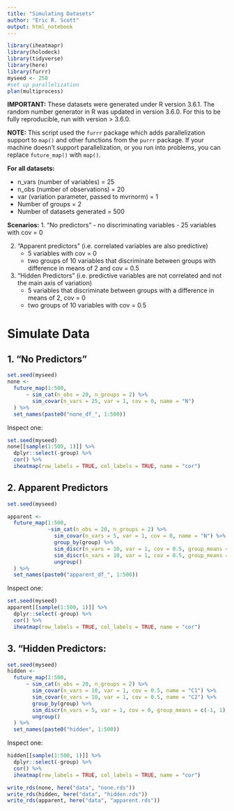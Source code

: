 ```yaml
---
title: "Simulating Datasets"
author: "Eric R. Scott"
output: html_notebook
---
```

```r
library(iheatmapr)
library(holodeck)
library(tidyverse)
library(here)
library(furrr)
myseed <- 258
#set up parallelization
plan(multiprocess)
```

**IMPORTANT:** These datasets were generated under R version 3.6.1.  The random number generator in R was updated in version 3.6.0.  For this to be fully reproducible, run with version > 3.6.0.

**NOTE:** This script used the `furrr` package which adds parallelization support to `map()` and other functions from the `purrr` package.  If your machine doesn't support parallelization, or you run into problems, you can replace `future_map()` with `map()`.

**For all datasets:**

 - n_vars (number of variables) = 25
 - n_obs (number of observations) = 20
 - var (variation parameter, passed to mvrnorm) = 1
 - Number of groups = 2
 - Number of datasets generated = 500
 
**Scenarios:**
1. "No predictors"
    - no discriminating variables
    - 25 variables with cov = 0

2. "Apparent predictors" (i.e. correlated variables are also predictive)
    - 5 variables with cov = 0
    - two groups of 10 variables that discriminate between groups with difference in means of 2 and cov = 0.5 

3. "Hidden Predictors" (i.e. predictive variables are not correlated and not the main axis of variation)
    - 5 variables that discriminate between groups with a difference in means of 2, cov = 0
    - two groups of 10 variables with cov = 0.5


# Simulate Data

## 1. "No Predictors"

```r
set.seed(myseed)
none <-
  future_map(1:500,
      ~ sim_cat(n_obs = 20, n_groups = 2) %>% 
        sim_covar(n_vars = 25, var = 1, cov = 0, name = "N")
  ) %>%
  set_names(paste0("none_df_", 1:500))
```

Inspect one:

```r
set.seed(myseed)
none[[sample(1:500, 1)]] %>%
  dplyr::select(-group) %>% 
  cor() %>% 
  iheatmap(row_labels = TRUE, col_labels = TRUE, name = "cor")
```


## 2. Apparent Predictors

```r
set.seed(myseed)

apparent <- 
  future_map(1:500,
             ~sim_cat(n_obs = 20, n_groups = 2) %>% 
               sim_covar(n_vars = 5, var = 1, cov = 0, name = "N") %>% 
               group_by(group) %>% 
               sim_discr(n_vars = 10, var = 1, cov = 0.5, group_means = c(-1, 1), name = "D1") %>% 
               sim_discr(n_vars = 10, var = 1, cov = 0.5, group_means = c(1, -1), name = "D2") %>% 
               ungroup()
  ) %>% 
  set_names(paste0("apparent_df_", 1:500))
```

Inspect one:

```r
set.seed(myseed)
apparent[[sample(1:500, 1)]] %>%
  dplyr::select(-group) %>% 
  cor() %>% 
  iheatmap(row_labels = TRUE, col_labels = TRUE, name = "cor")
```

## 3. "Hidden Predictors:

```r
set.seed(myseed)
hidden <-
  future_map(1:500,
      ~ sim_cat(n_obs = 20, n_groups = 2) %>% 
        sim_covar(n_vars = 10, var = 1, cov = 0.5, name = "C1") %>% 
        sim_covar(n_vars = 10, var = 1, cov = 0.5, name = "C2") %>% 
        group_by(group) %>% 
        sim_discr(n_vars = 5, var = 1, cov = 0, group_means = c(-1, 1), name = "D") %>% 
        ungroup()
  ) %>%
  set_names(paste0("hidden", 1:500))
```

Inspect one:

```r
hidden[[sample(1:500, 1)]] %>%
  dplyr::select(-group) %>% 
  cor() %>% 
  iheatmap(row_labels = TRUE, col_labels = TRUE, name = "cor")
```


```r
write_rds(none, here("data", "none.rds"))
write_rds(hidden, here("data", "hidden.rds"))
write_rds(apparent, here("data", "apparent.rds"))
```

